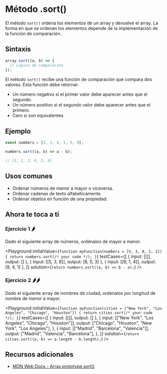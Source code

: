 
# Método .sort()

El método `sort()` ordena los elementos de un array y devuelve el array. La forma en que se ordenan los elementos depende de la implementación de la función de comparación.

## Sintaxis

```jsx
array.sort((a, b) => {
  // Lógica de comparación
});
```

El método `sort()` recibe una función de comparación que compara dos valores. Esta función debe retornar:

- Un número negativo si el primer valor debe aparecer antes que el segundo.
- Un número positivo si el segundo valor debe aparecer antes que el primero.
- Cero si son equivalentes.

## Ejemplo

```jsx
const numbers = [3, 1, 4, 1, 5, 9];

numbers.sort((a, b) => a - b);

// [1, 1, 3, 4, 5, 9]
```

## Usos comunes

- Ordenar números de menor a mayor o viceversa.
- Ordenar cadenas de texto alfabéticamente.
- Ordenar objetos en función de una propiedad.

## Ahora te toca a ti

### Ejercicio 1 🌶️

Dado el siguiente array de números, ordénalos de mayor a menor.

<Playground
  initialValue={`
function myFunction(numbers = [5, 3, 8, 1, 2]) {
  return numbers.sort(/* your code */);
}
  `}
  testCases={[
    { input: [[]], output: [] },
    { input: [[5, 3, 8]], output: [8, 5, 3] },
    { input: [[9, 1, 4]], output: [9, 4, 1] },
  ]}
  solution={`return numbers.sort((a, b) => b - a);`}
/>

### Ejercicio 2 🌶️🌶️

Dado el siguiente array de nombres de ciudad, ordenalos por longitud de nombre de menor a mayor.

<Playground
  initialValue={`
function myFunction(cities = ["New York", "Los Angeles", "Chicago", "Houston"]) {
  return cities.sort(/* your code */);
}
  `}
  testCases={[
    { input: [[]], output: [] },
    {
      input: [["New York", "Los Angeles", "Chicago", "Houston"]],
      output: ["Chicago", "Houston", "New York", "Los Angeles"],
    },
    {
      input: [["Madrid", "Barcelona", "Valencia"]],
      output: ["Madrid", "Valencia", "Barcelona"],
    },
  ]}
  solution={`return cities.sort((a, b) => a.length - b.length);`}
/>

## Recursos adicionales

- [MDN Web Docs - Array.prototype.sort()](https://developer.mozilla.org/es/docs/Web/JavaScript/Reference/Global_Objects/Array/sort)
